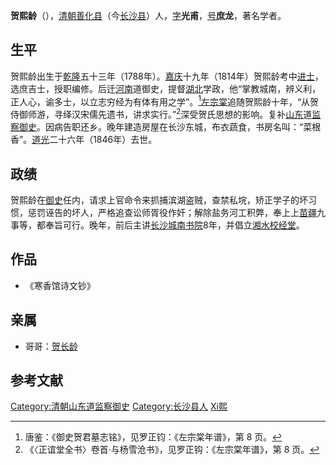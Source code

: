 '''贺熙龄'''（{{bd|1788年||1846年|catIdx=He贺熙龄}}），[[清朝|清朝]][[善化县|善化县]]（今[[长沙县|长沙县]]）人，[[表字|字]]'''光甫'''，[[号|号]]'''庶龙'''，著名学者。

== 生平 ==
贺熙龄出生于[[乾隆|乾隆]]五十三年（1788年）。[[嘉庆|嘉庆]]十九年（1814年）贺熙龄考中[[进士|进士]]，选庶吉士，授职编修。后迁[[河南|河南]]道御史，提督[[湖北|湖北]]学政，他“掌教城南，辨义利，正人心，谕多士，以立志穷经为有体有用之学”。<ref>唐鉴：《御史贺君墓志铭》，见罗正钧：《左宗棠年谱》，第 8 页。</ref>[[左宗棠|左宗棠]]追随贺熙龄十年，“从贺侍御师游，寻绎汉宋儒先遗书，讲求实行。”<ref>《〈正谊堂全书〉卷首·与杨雪沧书》，见罗正钩：《左宗棠年谱》，第 8 页。</ref>深受贺氏思想的影响。复补[[山东省|山东]]道[[监察御史|监察御史]]。因病告职还乡。晚年建造房屋在长沙东城，布衣蔬食，书房名叫：“菜根香”。[[道光|道光]]二十六年（1846年）去世。

== 政绩 ==
贺熙龄在[[御史|御史]]任内，请求上官命令来抓捕滨湖盗贼，查禁私垸，矫正学子的坏习惯，惩罚诬告的坏人，严格追查讼师胥役作奸；解除盐务河工积弊，奉上上[[苗疆|苗疆]]九事等，都奉旨可行。晚年，前后主讲[[长沙|长沙]][[城南书院|城南书院]]8年，并倡立[[湘水校经堂|湘水校经堂]]。

== 作品 ==
*《寒香馆诗文钞》

== 亲属 ==
*哥哥：[[贺长龄|贺长龄]]

==参考文献==
{{reflist}}

{{DEFAULTSORT:He贺熙龄}}
[[Category:清朝山东道监察御史|Category:清朝山东道监察御史]]
[[Category:长沙县人|Category:长沙县人]]
[[Category:贺姓|Xi熙]]